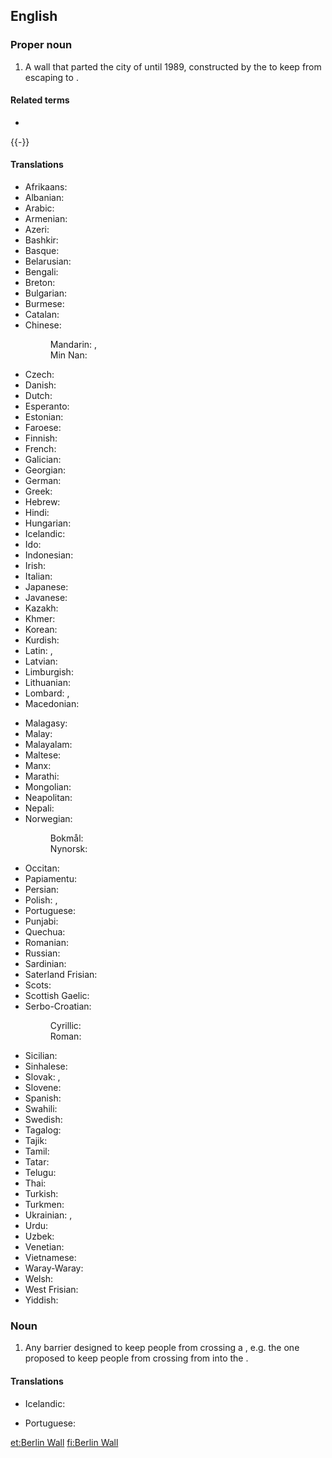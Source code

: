 ==English==
{{commonscat}}
{{wikipedia}}
{{wikiquote}}

===Proper noun===
{{en-proper noun|head=the [[Berlin]] [[wall|Wall]]}}

# {{lb|en|history}} A wall that parted the city of {{l|en|Berlin}} until 1989, constructed by the {{l|en|German Democratic Republic}} to keep {{l|en|East German|East Germans}} from escaping to {{l|en|West Berlin}}.

====Related terms====
* {{l|en|fall of the wall}}

{{-}}

====Translations====
{{trans-top|wall that parted Berlin}}
* Afrikaans: {{t|af|Berlynse Muur}}
* Albanian: {{t|sq|Muri i Berlinit|m}}
* Arabic: {{t|ar|جِدَار بَرْلِين|m}}
* Armenian: {{t|hy|Բեռլինի պատ}}
* Azeri: {{t|az|Berlin divarı}}
* Bashkir: {{t|ba|Берлин стенаһы}}
* Basque: {{t|eu|Berlingo harresia}}
* Belarusian: {{t|be|Берлі́нская сцяна́|f}}
* Bengali: {{t|bn|বার্লিন প্রাচীর}}
* Breton: {{t|br|Moger Berlin|m}}
* Bulgarian: {{t|bg|Берлинска стена|f}}
* Burmese: {{t|my|ဘာလင် တံတိုင်း}}
* Catalan: {{t|ca|mur de Berlín|m}}
* Chinese:
*: Mandarin: {{t+|cmn|柏林圍牆}}, {{t+|cmn|柏林围墙|tr=Bólín Wéiqiáng}}
*: Min Nan: {{t|nan|Berlin Chhiûⁿ-ûi}}
* Czech: {{t|cs|Berlínská zeď|f}}
* Danish: {{t|da|Berlinmuren|c}}
* Dutch: {{t|nl|Berlijnse Muur|m}}
* Esperanto: {{t|eo|Berlina muro}}
* Estonian: {{t|et|Berliini müür}}
* Faroese: {{t|fo|Berlinmúrurin|m}}
* Finnish: {{t|fi|Berliinin muuri}}
* French: {{t|fr|mur de Berlin|m}}
* Galician: {{t|gl|muro de Berlín|m}}
* Georgian: {{t|ka|ბერლინის კედელი}}
* German: {{t+|de|Berliner Mauer|f}}
* Greek: {{t|el|Τείχος του Βερολίνου|n}}
* Hebrew: {{t|he|חוֹמַת בֶּרְלִין|f|tr=khomát Berlín}}
* Hindi: {{t|hi|बर्लिन की दीवार|f}}
* Hungarian: {{t|hu|berlini fal}}
* Icelandic: {{t|is|Berlínarmúrinn|m}}
* Ido: {{t|io|Murego di Berlin}}
* Indonesian: {{t|id|Tembok Berlin}}
* Irish: {{t|ga|Balla Bheirlín|m}}
* Italian: {{t|it|Muro di Berlino|m}}
* Japanese: {{t|ja|ベルリンの壁|tr=ベルリンのかべ, Berurin no Kabe}}
* Javanese: {{t|jv|témbok Berlin}}
* Kazakh: {{t|kk|Берлин қабырғасы}}
* Khmer: {{t|km|ជញ្ជាំង ប៊ែរឡាំង}}
* Korean: {{t|ko|^베를린 장벽}}
* Kurdish: {{t|ku|hêta Berlînê}}
* Latin: {{t|la|mūrus Berolīnēnsis|m}}, {{t|la|vallum Berolīnēnse|n}}
* Latvian: {{t|lv|Berlīnes mūris|m}}
* Limburgish: {{t|li|Moeër}}
* Lithuanian: {{t|lt|Berlyno siena|f}}
* Lombard: {{qualifier|modern orthography}} {{t|lmo|mür de Berlin|m}}, {{qualifier|classical orthography}} {{t|lmo|mur de Berlin|m}}
* Macedonian: {{t|mk|Берлински ѕид|m}}
{{trans-mid}}
* Malagasy: {{t|mg|rindrin'i Berlin}}
* Malay: {{t|ms|Tembok Berlin}}
* Malayalam: {{t|ml|ബെർലിൻ മതിൽ}}
* Maltese: {{t|mt|ħajt ta’ Berlin|m}}
* Manx: {{t|gv|Boalley Verleen}}
* Marathi: {{t|mr|बर्लिनची भिंत}}
* Mongolian: {{t|mn|Берлиний хана}}
* Neapolitan: {{t|nap|muro 'e Berlino|m}}
* Nepali: {{t|ne|बर्लिन पर्खाल}}
* Norwegian:
*: Bokmål: {{t|nb|Berlinmuren|m}}
*: Nynorsk: {{t|nn|Berlinmuren|m}}
* Occitan: {{t|oc|mur de Berlin|m}}
* Papiamentu: {{t|pap|Muraya di Berlin}}
* Persian: {{t|fa|دیوار برلین|tr=divâr berlin}}
* Polish: {{t|pl|Mur Berliński|m}}, {{t|pl|mur berliński|m}}
* Portuguese: {{t|pt|Muro de Berlim|m}}
* Punjabi: {{t|pa|ਬਰਲਿਨ ਦੀ ਕੰਧ}}
* Quechua: {{t|qu|Berlin pirqa}}
* Romanian: {{t|ro|Zidul Berlinului|m}}
* Russian: {{t|ru|Берли́нская стена́|f}}
* Sardinian: {{t|sc|muru de Berilinu|m}}
* Saterland Frisian: {{t|stq|Berliner Muure}}
* Scots: {{t|sco|Berlin Waw}}
* Scottish Gaelic: {{t|gd|Balla Bherlin|m}}
* Serbo-Croatian: 
*: Cyrillic: {{t|sh|Бѐрлӣнскӣ зи̑д|m}}
*: Roman: {{t|sh|Bèrlīnskī zȋd|m}}
* Sicilian: {{t|scn|muru di Birlinu|m}}
* Sinhalese: {{t|si|බර්ලින් තාප්පය}}
* Slovak: {{t|sk|Berlínsky mur|m}}, {{t|sk|Berlínsky múr|m}}
* Slovene: {{t|sl|Berlinski zid|m}}
* Spanish: {{t|es|muro de Berlín|m}}
* Swahili: {{t|sw|ukuta wa Berlin}}
* Swedish: {{t|sv|Berlinmuren|c}}
* Tagalog: {{t|tl|Pader ng Berlin}}
* Tajik: {{t|tg|девори Берлин}}
* Tamil: {{t|ta|பெர்லின் சுவர்}}
* Tatar: {{t|tt|Берлин дивары}}
* Telugu: {{t|te|బెర్లిన్ గోడ}}
* Thai: {{t|th|กำแพงเบอร์ลิน|tr=gam-peeng bəə-lin}}
* Turkish: {{t|tr|Berlin Duvarı}}
* Turkmen: {{t|tk|Berlin diwarı}}
* Ukrainian: {{t|uk|Берлі́нська стіна́|f|}}, {{t|uk|Берлі́нський мур|m}}
* Urdu: {{t|ur|دیوار برلن|f|tr=dīvār barlin}}
* Uzbek: {{t|uz|Berlin divari}}
* Venetian: {{t|vec|muro de Berlin|m}}
* Vietnamese: {{t|vi|Bức tường Berlin}}
* Waray-Waray: {{t|war|Bungbong han Berlin}}
* Welsh: {{t|cy|Mur Berlin|m}}
* West Frisian: {{t|fy|Berlynske Muorre|c}}
* Yiddish: {{t|yi|בערלינער וואַנט|f}}
{{trans-bottom}}

===Noun===
{{en-noun|head=[[Berlin]] [[wall|Wall]]}}

# {{rfv-sense}} {{lb|en|politics}} Any barrier designed to keep people from crossing a {{l|en|border}}, e.g. the one proposed to keep people from crossing from {{l|en|Mexico}} into the {{l|en|United States}}.

====Translations====
{{trans-top|barrier designed to keep people from crossing a border}}
* Icelandic: {{t|is|Berlínarmúrinn|m}}
{{trans-mid}}
* Portuguese: {{t|pt|muro de Berlim|m}}
{{trans-bottom}}

{{catlangcode|en|Germany}}

[[et:Berlin Wall]]
[[fi:Berlin Wall]]